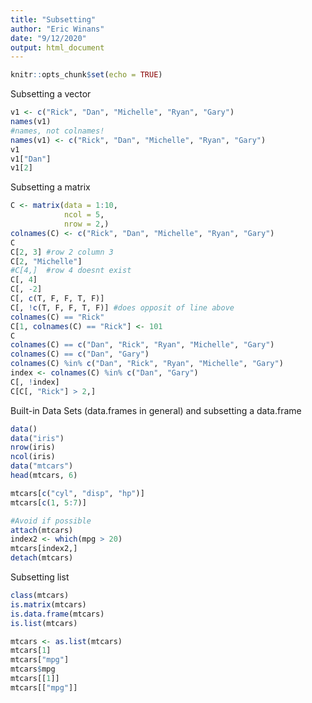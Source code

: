 ```yaml
---
title: "Subsetting"
author: "Eric Winans"
date: "9/12/2020"
output: html_document
---
```


```r
knitr::opts_chunk$set(echo = TRUE)
```


Subsetting a vector
```r
v1 <- c("Rick", "Dan", "Michelle", "Ryan", "Gary")
names(v1)
#names, not colnames!
names(v1) <- c("Rick", "Dan", "Michelle", "Ryan", "Gary")
v1
v1["Dan"]
v1[2]
```


Subsetting a matrix
```r
C <- matrix(data = 1:10,
            ncol = 5,
            nrow = 2,)
colnames(C) <- c("Rick", "Dan", "Michelle", "Ryan", "Gary")
C
C[2, 3] #row 2 column 3
C[2, "Michelle"]
#C[4,]  #row 4 doesnt exist
C[, 4]
C[, -2]
C[, c(T, F, F, T, F)]
C[, !c(T, F, F, T, F)] #does opposit of line above
colnames(C) == "Rick" 
C[1, colnames(C) == "Rick"] <- 101
C
colnames(C) == c("Dan", "Rick", "Ryan", "Michelle", "Gary")
colnames(C) == c("Dan", "Gary")
colnames(C) %in% c("Dan", "Rick", "Ryan", "Michelle", "Gary")
index <- colnames(C) %in% c("Dan", "Gary")
C[, !index]
C[C[, "Rick"] > 2,]
```


Built-in Data Sets (data.frames in general) and subsetting a data.frame
```r
data()
data("iris")
nrow(iris)
ncol(iris)
data("mtcars")
head(mtcars, 6)

mtcars[c("cyl", "disp", "hp")]
mtcars[c(1, 5:7)]

#Avoid if possible
attach(mtcars)
index2 <- which(mpg > 20)
mtcars[index2,]
detach(mtcars)
```

Subsetting list
```r
class(mtcars)
is.matrix(mtcars)
is.data.frame(mtcars)
is.list(mtcars)

mtcars <- as.list(mtcars)
mtcars[1]
mtcars["mpg"]
mtcars$mpg
mtcars[[1]]
mtcars[["mpg"]]
```

